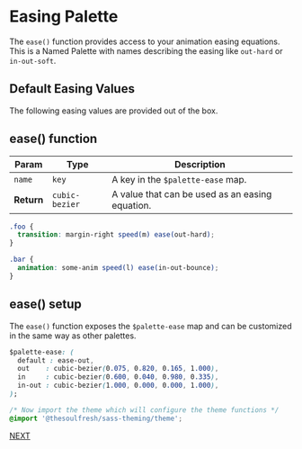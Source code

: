 
<Meta title="Animation/Easing Palette" />

# Easing Palette

The `ease()` function provides access to your animation easing
equations. This is a Named Palette with names describing the
easing like `out-hard` or `in-out-soft`.

## Default Easing Values

The following easing values are provided out of the box.

<Story name="Easing Palette">
  <AnimationEasing />
</Story>

## ease() function

| Param | Type | Description |
| --- | --- | --- |
| `name` | `key` | A key in the `$palette-ease` map. |
| __Return__ | `cubic-bezier` | A value that can be used as an easing equation. |

```scss
.foo {
  transition: margin-right speed(m) ease(out-hard);
}

.bar {
  animation: some-anim speed(l) ease(in-out-bounce);
}
```

## ease() setup

The `ease()` function exposes the `$palette-ease` map and can be
customized in the same way as other palettes.

```css
$palette-ease: (
  default : ease-out,
  out    : cubic-bezier(0.075, 0.820, 0.165, 1.000),
  in     : cubic-bezier(0.600, 0.040, 0.980, 0.335),
  in-out : cubic-bezier(1.000, 0.000, 0.000, 1.000),
);

/* Now import the theme which will configure the theme functions */
@import '@thesoulfresh/sass-theming/theme';
```

[NEXT](/?path=/docs/animation-speed-palette--speed-palette)
